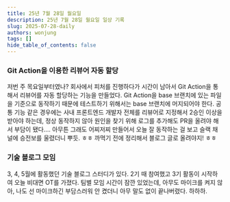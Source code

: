 ```yaml
---
title: 25년 7월 28일 월요일
description: 25년 7월 28일 월요일 일상 기록
slug: 2025-07-28-daily
authors: wonjung
tags: []
hide_table_of_contents: false
---
```


### Git Action을 이용한 리뷰어 자동 할당

저번 주 목요일부터였나?
회사에서 피처를 진행하다가 시간이 남아서 Git Action을 통해서 리뷰어를 자동 할당하는 기능을 만들었다.
Git Action을 base 브랜치에 있는 파일을 기준으로 동작하기 때문에 테스트하기 위해서는 base 브랜치에 머지되어야 한다.
공통 기능 같은 경우에는 사내 프론트엔드 개발자 전체를 리뷰어로 지정해서 2승인 이상을 받아야 하는데, 정상 동작하지 않아 원인을 찾기 위해 로그를 추가해도 PR을 올려야 해서 부담이 됐다….
아무튼 그래도 어찌저찌 만들어서 오늘 잘 동작하는 걸 보고 슬랙 채널에 승전보를 울렸더니 뿌듯. ㅎㅎ
까먹기 전에 정리해서 블로그 글로 올려야지! ㅎㅎ

### 기술 블로그 모임

3, 4, 5월에 활동했던 기술 블로그 스터디가 있다.
2기 때 참여했고 3기 활동이 시작하여 오늘 비대면 OT를 가졌다.
팀별 모임 시간이 잠깐 있었는데, 아무도 마이크를 켜지 않아, 나도 선 마이크하긴 부담스러워 안 켰더니 아무 말도 없이 끝나버렸다.
하하하.
